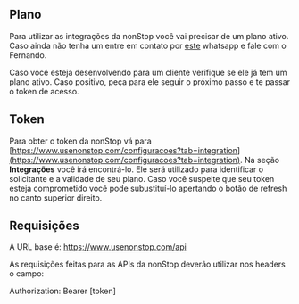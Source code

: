 ## Plano
 
  Para utilizar as integrações da nonStop você vai precisar de um plano ativo. Caso ainda não tenha um entre em contato por
  [este](https://wa.me/11916071818) whatsapp e fale com o Fernando.

  Caso você esteja desenvolvendo para um cliente verifique se ele já tem um plano ativo. Caso positivo, peça para ele seguir o próximo passo e te passar o token de acesso.


## Token

Para obter o token da nonStop vá para [https://www.usenonstop.com/configuracoes?tab=integration](https://www.usenonstop.com/configuracoes?tab=integration). Na seção **Integrações** você irá encontrá-lo. Ele será
utilizado para identificar o solicitante e a validade de seu plano. Caso você suspeite que seu token esteja comprometido você pode subustituí-lo apertando o botão de refresh no canto
superior direito.

## Requisições

A URL base é: https://www.usenonstop.com/api

As requisições feitas para as APIs da nonStop deverão utilizar nos headers o campo:  
  
Authorization: Bearer [token]


